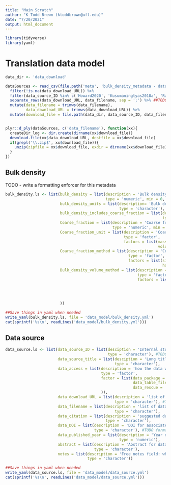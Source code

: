 ```yaml
---
title: "Main Scratch"
author: "K Todd-Brown (ktoddbrown@ufl.edu)"
date: "7/20/2021"
output: html_document
---
```


```r
library(tidyverse)
library(yaml)
```



# Translation data model

```r
data_dir <- 'data_download'

dataSources <- read_csv(file.path('meta', 'bulk_density_metadata - data_source_v2.csv')) %>%
  filter(!is.na(data_download_URL)) %>%
  filter(data_source_ID %in% c('Howard2020', 'Kusumaningtyas2018a', 'Ramahti2018')) %>%
  separate_rows(data_download_URL, data_filename, sep = ';') %>% ##TODO Ensure the same number of ; in both columns
  mutate(data_filename = trimws(data_filename),
         data_download_URL = trimws(data_download_URL)) %>%
  mutate(download_file = file.path(data_dir, data_source_ID, data_filename))


plyr::d_ply(dataSources, c('data_filename'), function(xx){
  createDir_log <- dir.create(dirname(xx$download_file))
  download.file(xx$data_download_URL, destfile = xx$download_file)
  if(grepl('\\.zip$', xx$download_file)){
    unzip(zipfile = xx$download_file, exdir = dirname(xx$download_file))
  }
})


```

## Bulk density

TODO
  - write a formatting enforcer for this metadata

```r
bulk_density.ls <- list(bulk_density = list(description = 'Bulk density - dry soil to volume ratio, specify inclusion of coarse fraction in data', 
                                            type = 'numeric', min = 0, max = Inf),                        
                        bulk_density_units = list(description= 'Bulk density unit [mass per volume]', 
                                                  type = 'character'),
                        bulk_density_includes_coarse_fraction = list(description = 'Flags inclusion of coarse fraction in bulk density value',
                                                                     type = 'logical'),
                        Coarse_fraction = list(description = 'Coarse fraction', 
                                               type = 'numeric', min = 0, max = 1),
                        Coarse_fraction_unit = list(description = 'Coarse fraction unit', 
                                                    type = 'factor', 
                                                    factors = list(mass_ratio = 'ratio of coarse fraction mass to whole soil mass [common]', 
                                                                   volume_ratio = 'ratio of coarse fraction volume to whole soil volume [rare]')),
                        Coarse_fraction_method = list(description = 'Coarse fraction separation methods', 
                                                      type = 'factor', 
                                                      factors = list(sieve_2mm = ' >2mm sieve size [common]', 
                                                                     hand_picked = 'hand picked large partices (ex roots, and rocks), generally peats [rare]')),
                        Bulk_density_volume_method = list(description = 'Bulk density volume method', 
                                                          type = 'factor',
                                                          factors = list(geometric_volume = 'Volume by extracted slice or core geometry.',
                                                                         compliant_cavity = 'Fill hole with material of known density',
                                                                         clod = 'Volume by displacement of soil mass.',
                                                                         auger_cores = 'Internal core volume of an auger core',
                                                                         imaged_volume = '3D scan for volume of soil clod')
                        ))
```

```r
##Save things in yaml when needed
write_yaml(bulk_density.ls, file = 'data_model/bulk_density.yml')
cat(sprintf('%s\n', readLines('data_model/bulk_density.yml')))
```

## Data source

```r
data_source.ls <- list(data_source_ID = list(desciption = 'Internal study identifier; convention [FirstAuthorLastName-GroupName][Year][abc] ex Yamshito2015a',
                                             type = 'character'), #TODO formatting check here?
                       data_source_title = list(desciption = 'Long title of data source',
                                                type = 'character'),
                       data_access = list(description = 'how the data was accessed',
                                          type = 'factor',
                                          factor = list(data_package = 'download as a data package zip file including metadata and data tables, could include paper as well',
                                                        data_table_files = 'download as individual data tables with one header row regular structure. Possible meta information in header defined as /* */ from pangaea',
                                                        data_rescue = 'manual or scripted extraction needed from a scanned document or non-regular table'
                                          )),
                       data_download_URL = list(description = 'list of for data download, as ; seperated list',
                                                type = 'character'), #TODO formatting check here?
                       data_filename = list(description = 'list of data file names that match the data downloads',
                                                type = 'character'),
                       data_citation = list(description = 'suggested data citation',
                                            type = 'character'),
                       data_DOI = list(description = 'DOI for associated data object',
                                       type = 'character'), #TODO formatting check
                       data_published_year = list(description = 'Year data was published [Common Era]',
                                                  type = 'numeric'),
                       abstract = list(description = 'Abstract for data citation',
                                       type = 'character'),
                       notes = list(description = 'Free notes field: why this data source was selected,list of data variables, keywords, and associated publications',
                                    type = 'character'))
```

```r
##Save things in yaml when needed
write_yaml(data_source.ls, file = 'data_model/data_source.yml')
cat(sprintf('%s\n', readLines('data_model/data_source.yml')))
```

